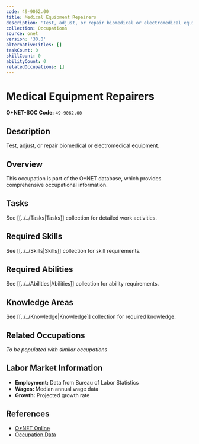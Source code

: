 ```yaml
---
code: 49-9062.00
title: Medical Equipment Repairers
description: 'Test, adjust, or repair biomedical or electromedical equipment.'
collection: Occupations
source: onet
version: '30.0'
alternativeTitles: []
taskCount: 0
skillCount: 0
abilityCount: 0
relatedOccupations: []
---
```

# Medical Equipment Repairers

**O*NET-SOC Code:** `49-9062.00`

## Description

Test, adjust, or repair biomedical or electromedical equipment.

## Overview

This occupation is part of the O*NET database, which provides comprehensive occupational information.

## Tasks

See [[../../Tasks|Tasks]] collection for detailed work activities.

## Required Skills

See [[../../Skills|Skills]] collection for skill requirements.

## Required Abilities

See [[../../Abilities|Abilities]] collection for ability requirements.

## Knowledge Areas

See [[../../Knowledge|Knowledge]] collection for required knowledge.

## Related Occupations

*To be populated with similar occupations*

## Labor Market Information

- **Employment:** Data from Bureau of Labor Statistics
- **Wages:** Median annual wage data
- **Growth:** Projected growth rate

## References

- [O*NET Online](https://www.onetonline.org/link/summary/49-9062.00)
- [Occupation Data](https://www.onetcenter.org/)
